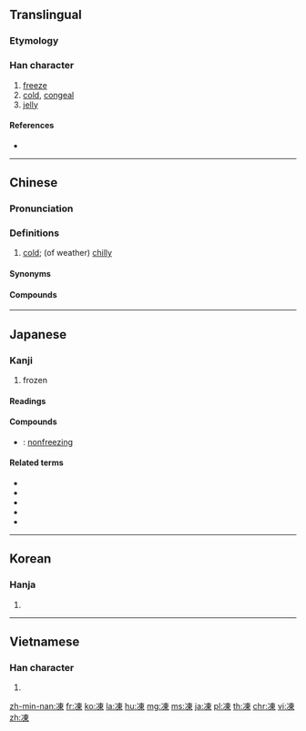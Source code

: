 {{also|冻}}
==Translingual==

===Etymology===
{{Han compound|冫|東|c1=s|c2=p|ls=psc}}

===Han character===
{{Han char|rn=15|rad=冫|as=08|sn=10|four=35196|canj=IMDW|ids=⿰[[冫]][[東]]}}

# [[freeze]]
# [[cold]], [[congeal]]
# [[jelly]]

====References====
* {{Han ref|kx=0132.460|dkj=01670|dj=0297.020|hdz=10298.070|uh=51CD|ud=20941|bh=ADE1|bd=44513}}

----

==Chinese==
{{zh-forms|s=冻}}

===Pronunciation===
{{zh-pron
|m=dòng
|c=dung3
|h=pfs=tung
|md=
|mn=
|w=
|mc=y
|oc=y
|cat=a
}}

===Definitions===
{{zh-hanzi}}

# [[cold]]; (of weather) [[chilly]]

====Synonyms====
{{zh-dial|冷}}

====Compounds====
{{zh-der|不凍|冷凍|凍傷|凍原|凍土|凍害|凍寒|凍死|凍瘡|凍石|凍結|凍肉|凍豆腐|凍餒|果凍|肉凍|解凍|防凍|魚凍|上凍|不凍港|價格凍結|冰凍|冰消凍解|冰消凍釋|冰解凍釋|冷凍蔬菜|冷凍食品|凍住|凍僵|凍凌觜臉|凍剝剝|凍天行|凍斃|凍欽欽|凍省|凍結資金|凍解冰釋|凝凍|北極凍原|呵凍|天寒地凍|愛玉凍|挨餓受凍|擔飢受凍|滴水成凍|霜凍|飢凍交切}}

----

==Japanese==

===Kanji===
{{ja-kanji|grade=c|rs=冫}}

# frozen

====Readings====
{{ja-readings|goon=[[つう]] (tsū)|kanon=[[とう]] (tō)|kun=[[こおる]] ([[凍る]], kōru), [[こごえる]] ([[凍える]], kogoeru]}}

====Compounds====
{{der-top|Compounds}}
* {{ja-r|不凍|ふとう}}: [[nonfreezing]]
{{der-bottom}}

====Related terms====
* {{l|ja|凍てる}}
* {{l|ja|凍る}}
* {{l|ja|凍える}}
* {{l|ja|凍みる}}
* {{l|ja|凍らす}}

----

==Korean==

===Hanja===
{{ko-hanja|hangeul=동|rv=dong|mr=tong}}

# {{defn|lang=ko|sort=冫08}}

----

==Vietnamese==

===Han character===
{{vi-hantu|[[đống]], [[đông]], [[gióng]], [[rúng]], [[đóng]]|rs=冫08}}

# {{defn|lang=vi|sort=冫08}}

[[zh-min-nan:凍]]
[[fr:凍]]
[[ko:凍]]
[[la:凍]]
[[hu:凍]]
[[mg:凍]]
[[ms:凍]]
[[ja:凍]]
[[pl:凍]]
[[th:凍]]
[[chr:凍]]
[[vi:凍]]
[[zh:凍]]